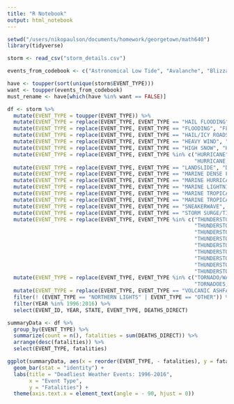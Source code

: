 ```yaml
---
title: "R Notebook"
output: html_notebook
---
```

```r
setwd("/users/nikopaulson/documents/homework/georgetown/math640")
library(tidyverse)

storm <- read_csv("storm_details.csv") 

events_from_codebook <- c("Astronomical Low Tide", "Avalanche", "Blizzard", "Coastal Flood", "Cold/Wind Chill", "Debris Flow", "Dense Fog", "Dense Smoke", "Drought", "Dust Devil", "Dust Storm", "Excessive Heat", "Extreme Cold/Wind Chill", "Flash Flood", "Flood", "Freezing Fog", "Frost/Freeze", "Funnel Cloud", "Hail", "Heat", "Heavy Rain", "Heavy Snow", "High Surf", "High Wind", "Hurricane/Typhoon", "Ice Storm", "Lakeshore Flood", "Lake-Effect Snow", "Lightning", "Marine Hail", "Marine High Wind", "Marine Strong Wind", "Marine Thunderstorm Wind", "Rip Current", "Seiche", "Sleet", "Storm Tide", "Strong Wind", "Thunderstorm Wind", "Tornado", "Tropical Depression", "Tropical Storm", "Tsunami", "Volcanic Ash", "Waterspout", "Wildfire", "Winter Storm", "Winter Weather")

have <- toupper(sort(unique(storm$EVENT_TYPE)))
want <- toupper(events_from_codebook)
must_rename <- have[which(have %in% want == FALSE)]

df <- storm %>%
  mutate(EVENT_TYPE = toupper(EVENT_TYPE)) %>%
  mutate(EVENT_TYPE = replace(EVENT_TYPE, EVENT_TYPE == "HAIL FLOODING", "FLOOD")) %>%
  mutate(EVENT_TYPE = replace(EVENT_TYPE, EVENT_TYPE == "FLOODING", "FLOOD")) %>%
  mutate(EVENT_TYPE = replace(EVENT_TYPE, EVENT_TYPE == "HAIL/ICY ROADS", "HAIL")) %>%
  mutate(EVENT_TYPE = replace(EVENT_TYPE, EVENT_TYPE == "HEAVY WIND", "HIGH WIND")) %>%
  mutate(EVENT_TYPE = replace(EVENT_TYPE, EVENT_TYPE == "HIGH SNOW", "HEAVY SNOW")) %>%
  mutate(EVENT_TYPE = replace(EVENT_TYPE, EVENT_TYPE %in% c("HURRICANE",
                                                            "HURRICANE (TYPHOON)"), "HURRICANE/TYPHOON")) %>%
  mutate(EVENT_TYPE = replace(EVENT_TYPE, EVENT_TYPE == "LANDSLIDE", "DEBRIS FLOW")) %>%         
  mutate(EVENT_TYPE = replace(EVENT_TYPE, EVENT_TYPE == "MARINE DENSE FOG", "DENSE FOG")) %>%
  mutate(EVENT_TYPE = replace(EVENT_TYPE, EVENT_TYPE == "MARINE HURRICANE/TYPHOON", "HURRICANE/TYPHOON")) %>%
  mutate(EVENT_TYPE = replace(EVENT_TYPE, EVENT_TYPE == "MARINE LIGHTNING", "LIGHTNING")) %>%
  mutate(EVENT_TYPE = replace(EVENT_TYPE, EVENT_TYPE == "MARINE TROPICAL DEPRESSION", "TROPICAL DEPRESSION")) %>%
  mutate(EVENT_TYPE = replace(EVENT_TYPE, EVENT_TYPE == "MARINE TROPICAL STORM", "TROPICAL STORM")) %>%
  mutate(EVENT_TYPE = replace(EVENT_TYPE, EVENT_TYPE == "SNEAKERWAVE", "TSUNAMI")) %>%
  mutate(EVENT_TYPE = replace(EVENT_TYPE, EVENT_TYPE == "STORM SURGE/TIDE", "STORM TIDE")) %>%
  mutate(EVENT_TYPE = replace(EVENT_TYPE, EVENT_TYPE %in% c("THUNDERSTORM WIND/ TREE", 
                                                            "THUNDERSTORM WIND/ TREES", 
                                                            "THUNDERSTORM WINDS FUNNEL CLOU", 
                                                            "THUNDERSTORM WINDS HEAVY RAIN", 
                                                            "THUNDERSTORM WINDS LIGHTNING", 
                                                            "THUNDERSTORM WINDS/HEAVY RAIN", 
                                                            "THUNDERSTORM WINDS/ FLOOD", 
                                                            "THUNDERSTORM WINDS/FLASH FLOOD", 
                                                            "THUNDERSTORM WINDS/FLOODING"), "THUNDERSTORM WIND")) %>%
  mutate(EVENT_TYPE = replace(EVENT_TYPE, EVENT_TYPE %in% c("TORNADO/WATERSPOUT",
                                                            "TORNADOES, TSTM WIND, HAIL"), "TORNADO")) %>%
  mutate(EVENT_TYPE = replace(EVENT_TYPE, EVENT_TYPE == "VOLCANIC ASHFALL", "VOLCANIC ASH")) %>%
  filter(! (EVENT_TYPE == "NORTHERN LIGHTS" | EVENT_TYPE == "OTHER")) %>%
  filter(YEAR %in% 1996:2016) %>%
  select(EVENT_ID, YEAR, STATE, EVENT_TYPE, DEATHS_DIRECT)

summaryData <- df %>%
  group_by(EVENT_TYPE) %>%
  summarize(count = n(), fatalities = sum(DEATHS_DIRECT)) %>%
  arrange(desc(fatalities)) %>%
  select(EVENT_TYPE, fatalities)

ggplot(summaryData, aes(x = reorder(EVENT_TYPE, - fatalities), y = fatalities)) + 
  geom_bar(stat = "identity") + 
  labs(title = "Deadliest Weather Events: 1996-2016", 
       x = "Event Type", 
       y = "Fatalities") + 
  theme(axis.text.x = element_text(angle = - 90, hjust = 0))
```